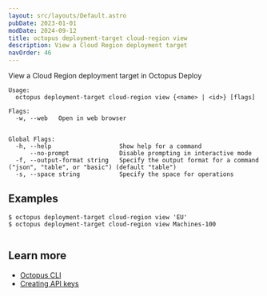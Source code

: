 ```yaml
---
layout: src/layouts/Default.astro
pubDate: 2023-01-01
modDate: 2024-09-12
title: octopus deployment-target cloud-region view
description: View a Cloud Region deployment target
navOrder: 46
---
```


View a Cloud Region deployment target in Octopus Deploy

```
Usage:
  octopus deployment-target cloud-region view {<name> | <id>} [flags]

Flags:
  -w, --web   Open in web browser


Global Flags:
  -h, --help                   Show help for a command
      --no-prompt              Disable prompting in interactive mode
  -f, --output-format string   Specify the output format for a command ("json", "table", or "basic") (default "table")
  -s, --space string           Specify the space for operations

```

## Examples

<SamplesInstance />

```
$ octopus deployment-target cloud-region view 'EU'
$ octopus deployment-target cloud-region view Machines-100


```

## Learn more

- [Octopus CLI](/docs/octopus-rest-api/cli)
- [Creating API keys](/docs/octopus-rest-api/how-to-create-an-api-key)